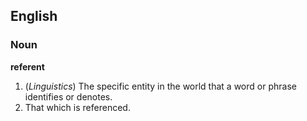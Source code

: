 ==English==

===Noun===

'''referent'''

#(''Linguistics'') The specific entity in the world that a word or phrase identifies or denotes.
# That which is referenced.